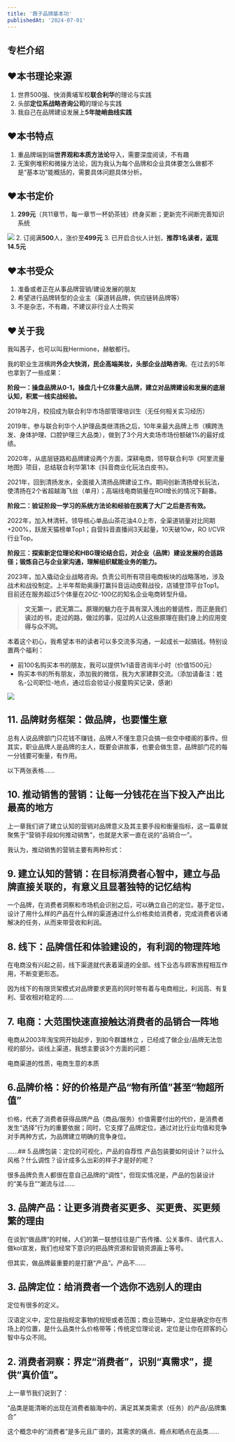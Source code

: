 ```yaml
---
title: '茜子品牌基本功'
publishedAt: '2024-07-01'
---
```


## 专栏介绍

❤️本书理论来源
--------

1. 世界500强、快消黄埔军校**联合利华**的理论与实践
2. 头部**定位系战略咨询公司**的理论与实践
3. 我自己在品牌建设发展上**5年陡峭曲线实践**

❤️本书特点
------

1. 重品牌端到端**世界观和本质方法论**导入，需要深度阅读，不有趣
2. 无案例堆积和微操方法论，因为我认为每个品牌和企业具体要怎么做都不是“基本功”能概括的，需要具体问题具体分析。

❤️本书定价
------

1. **299元**（共11章节，每一章节一杯奶茶钱）终身买断；更新完不间断完善知识系统

![](https://static.xiaobot.net/file/2023-08-10/184094/1b74efd075682609871db37ab439a78e.jpeg)
2. 订阅满**500**人，涨价至**499元**
3. 已开启合伙人计划，**推荐1名读者，返现14.5元**

❤️本书受众
------

1. 准备或者正在从事品牌营销/建设发展的朋友
2. 希望进行品牌转型的企业主（渠道转品牌，供应链转品牌等）
3. 不是杂志，不有趣，不建议非行业人士购买

❤️关于我
-----

我叫茜子，也可以叫我Hermione，赫敏都行。

我的职业生涯横跨**外企大快消，民企高端美妆，头部企业战略咨询**。在过去的5年也拿到了一些成果：

**阶段一：操盘品牌从0-1，操盘几十亿体量大品牌，建立对品牌建设和发展的底层认知，积累一线实战经验。**

2019年2月，校招成为联合利华市场部管理培训生（无任何相关实习经历）

2019年，参与联合利华个人护理品类继清扬之后，10年来最大品牌上市（横跨洗发、身体护理、口腔护理三大品类），做到了3个月大卖场市场份额破1%的最好成绩。

2020年，从底层链路和品牌建设两个方面，深耕电商，领导联合利华《阿里流量地图》项目，总结联合利华第1本《抖音商业化玩法白皮书》。

2021年，回到清扬发水，全面接入清扬品牌建设工作。期间创新清扬增长玩法，使清扬在2个省超越海飞丝（单月）；高端线电商销量在ROI增长的情况下翻番。

**阶段二：验证阶段一学习的系统方法论和经验在脱离了大厂之后是否有效。**

2022年，加入林清轩。领导核心单品山茶花油4.0上市，全渠道销量对比同期+200%，跃居天猫榜单Top1；自营抖音直播间3天起量，10天破10w，RO I/CVR行业Top。

**阶段三：探索新定位理论和HBG理论结合后，对企业（品牌）建设发展的合适路径；锻炼自己与企业家沟通，理解组织赋能业务的能力。**

2023年，加入撬动企业战略咨询。负责公司所有项目电商板块的战略落地，涉及战术和战役制定。上半年帮助奥康打赢抖音运动皮鞋战役，店铺登顶平台Top1。目前还在服务超过5个体量在20亿-100亿的知名企业电商转型升级。


> **文无第一，武无第二。原理的魅力在于具有深入浅出的普适性，而正是我们读过的书，走过的路，做过的事，见过的人让这些原理在我们身上的应用变得与众不同。**

本着这个初心，我希望本书的读者可以多交流多沟通，一起成长一起搞钱。特别设置两个福利：

* 前100名购买本书的朋友，我可以提供1v1语音咨询半小时（价值1500元）
* 购买本书的所有朋友，添加我的微信，我为大家建群交流。（添加请备注：姓名-公司职位-地点，通过后会验证小报童购买记录，感谢）

![](https://static.xiaobot.net/file/2023-08-10/184094/087c6571f5384cea363821545b93da32.jpeg)


## 11. 品牌财务框架：做品牌，也要懂生意
总有人说品牌部门只花钱不赚钱，品牌人不懂生意只会搞一些空中楼阁的事件。但其实，职业品牌人是品牌的主人，既要会讲故事，也要会做生意，品牌部门花的每一分钱要可衡量，有作用。

以下两张表格......

## 10. 推动销售的营销：让每一分钱花在当下投入产出比最高的地方
上一章我们讲了建立认知的营销对品牌意义及其主要手段和衡量指标，这一篇章就聚焦于“营销手段如何推动销售”，也就是大家一直在说的“品销合一”。

我认为，推动销售的营销主要有两种形式：

## 9. 建立认知的营销：在目标消费者心智中，建立与品牌直接关联的，有意义且显著独特的记忆结构
一个品牌，在消费者洞察和市场机会识别之后，可以确立自己的定位。基于定位，设计了用什么样的产品在什么样的渠道通过什么价格卖给消费者，完成消费者诉诸解决的任务，从而来带营收和利润。



## 8. 线下：品牌信任和体验建设的，有利润的物理阵地
在电商没有兴起之前，线下渠道就代表着渠道的全部。线下业态与顾客旅程相互作用，不断变更形态。

因为线下的有限货架模式对品牌要求更高的同时带有着与电商相比，利润高、有复利、营收相对稳定的......

## 7. 电商：大范围快速直接触达消费者的品销合一阵地
电商从2003年淘宝网开始起步，到如今群雄林立 ，已经成了做企业/品牌无法忽视的部分。谈线上渠道，我想主要谈3个方面的问题：

电商渠道的性质，电商生意的本质

## 6.品牌价格：好的价格是产品“物有所值”甚至“物超所值”
价格，代表了消费者获得品牌产品（商品/服务）价值需要付出的代价，是消费者发生“选择”行为的重要依据；同时，它支撑了品牌定位，通过对比行业均值和竞争对手两种方式，为品牌建立明确的竞争身位。

......## 5.品牌包装：定位的可视化，产品的自荐性
产品包装要如何设计？以什么风格？什么调性？设计成多么出彩的样子才是好的呢？

很多品牌负责人都很在意自己品牌的“调性”，但现实情况是，产品的包装设计的“美与丑”“潮流与过......

## 3. 品牌产品：让更多消费者买更多、买更贵、买更频繁的理由
在谈到“做品牌”的时候，人们的第一联想往往是广告传播、公关事件、请代言人、做kol宣发，我们也经常下意识的把品牌资源和营销资源画上等号。

但其实，做品牌最重要的是打磨“产品”。产品不......

## 3. 品牌定位：给消费者一个选你不选别人的理由
定位有很多的定义。

汉语定义中，定位是指规定事物的规矩或者范围；商业范畴中，定位是确定你在市场上的位置，是什么品类什么价格带等；传统定位理论说，定位是让你在顾客的心智中与众不同。

## 2. 消费者洞察：界定“消费者”，识别“真需求”，提供“真价值”。
上一章节我们说到了：

“品类是能清晰的出现在消费者脑海中的，满足其某类需求（任务）的产品/品牌集合”

这个概念中的“消费者”是多元且广谱的，其需求的痛点、瘾点和晒点在品类......

